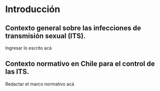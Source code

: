 # Introducción {-}


## Contexto general sobre las infecciones de transmisión sexual (ITS). {-}

Ingresar lo escrito acá

## Contexto normativo en Chile para el control de las ITS. {-}

Redactar el marco normativo acá
